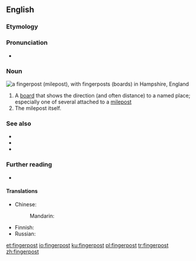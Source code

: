 ==English==

===Etymology===
{{compound|finger|post|lang=en}}

===Pronunciation===
* {{a|UK}} {{IPA|/ˈfɪŋ.ɡə(ɹ)ˌpəʊst/|lang=en}}

===Noun===
[[File:Fingerpost at Chawton.jpg|thumb|right|a '''fingerpost''' (milepost), with '''fingerposts''' (boards) in Hampshire, England]]
{{en-noun}}

# A [[board]] that shows the direction (and often distance) to a named place; especially one of several attached to a [[milepost]]
# The milepost itself.

===See also===
* {{l|en|guidepost}}
* {{l|en|signpost}}
* {{l|en|waymark}}

===Further reading===
* {{pedialite}}

====Translations====
{{trans-top|board that shows the direction to a named place}}
* Chinese:
*: Mandarin: {{t-needed|cmn}}
{{trans-mid}}
* Finnish: {{t|fi|tienviitta}}
* Russian: {{t-needed|ru}}
{{trans-bottom}}

{{trans-see|the milepost itself|milepost}}


[[et:fingerpost]]
[[io:fingerpost]]
[[ku:fingerpost]]
[[pl:fingerpost]]
[[tr:fingerpost]]
[[zh:fingerpost]]